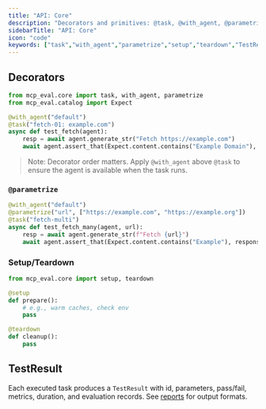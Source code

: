 ```yaml
---
title: "API: Core"
description: "Decorators and primitives: @task, @with_agent, @parametrize, setup/teardown, and TestResult."
sidebarTitle: "API: Core"
icon: "code"
keywords: ["task","with_agent","parametrize","setup","teardown","TestResult"]
---
```


## Decorators

```python
from mcp_eval.core import task, with_agent, parametrize
from mcp_eval.catalog import Expect

@with_agent("default")
@task("fetch-01: example.com")
async def test_fetch(agent):
    resp = await agent.generate_str("Fetch https://example.com")
    await agent.assert_that(Expect.content.contains("Example Domain"), response=resp)
```

> Note: Decorator order matters. Apply `@with_agent` above `@task` to ensure the agent is available when the task runs.

### `@parametrize`

```python
@with_agent("default")
@parametrize("url", ["https://example.com", "https://example.org"]) 
@task("fetch-multi")
async def test_fetch_many(agent, url):
    resp = await agent.generate_str(f"Fetch {url}")
    await agent.assert_that(Expect.content.contains("Example"), response=resp)
```

### Setup/Teardown

```python
from mcp_eval.core import setup, teardown

@setup
def prepare():
    # e.g., warm caches, check env
    pass

@teardown
def cleanup():
    pass
```

## TestResult

Each executed task produces a `TestResult` with id, parameters, pass/fail, metrics, duration, and evaluation records. See [reports](./reports.mdx) for output formats.


